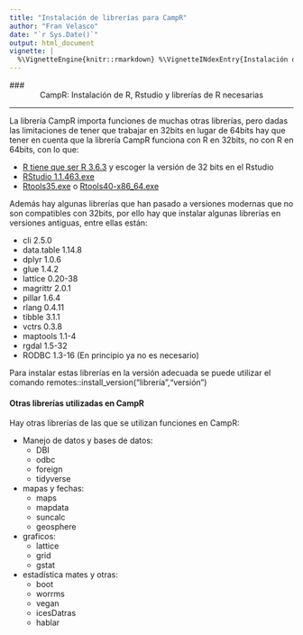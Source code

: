 ```yaml
---
title: "Instalación de librerías para CampR"
author: "Fran Velasco"
date: "`r Sys.Date()`"
output: html_document
vignette: |
  %\VignetteEngine{knitr::rmarkdown} %\VignetteINdexEntry{Instalación de datos para CampR}  %\VignetteEncoding{UTF-8}
---
```


### <div style="text-align: center">  CampR: Instalación de R, Rstudio y librerías de R necesarias </div>

------------

La librería CampR importa funciones de muchas otras librerías, pero dadas las limitaciones de tener que trabajar en 32bits en lugar de 64bits hay que tener en cuenta que la librería CampR funciona con R en 32bits, no con R en 64bits, con lo que:

- [R tiene que ser R 3.6.3](https://cran.r-project.org/bin/windows/base/old/3.6.3/) y escoger la versión de 32 bits en el Rstudio
- [RStudio 1.1.463.exe](https://s3.amazonaws.com/rstudio-dailybuilds/RStudio-1.1.463.exe)
- [Rtools35.exe](https://cran.r-project.org/bin/windows/Rtools/Rtools35.exe) o [Rtools40-x86_64.exe](https://cran.r-project.org/bin/windows/Rtools/rtools40-x86_64.exe) 

Además hay algunas librerías que han pasado a versiones modernas que no son compatibles con 32bits, por ello hay que instalar algunas librerías en versiones antiguas, entre ellas están:

* cli 2.5.0
* data.table 1.14.8
* dplyr 1.0.6
* glue 1.4.2
* lattice 0.20-38
* magrittr 2.0.1
* pillar 1.6.4
* rlang 0.4.11
* tibble 3.1.1
* vctrs 0.3.8
* maptools 1.1-4
* rgdal 1.5-32
* RODBC 1.3-16  (En principio ya no es necesario)


Para instalar estas librerías en la versión adecuada se puede utilizar el comando remotes::install_version("librería","versión")

#### Otras librerías utilizadas en CampR

Hay otras librerías de las que se utilizan funciones en CampR:

- Manejo de datos y bases de datos:
  - DBI
  - odbc
  - foreign
  - tidyverse

- mapas y fechas:
  - maps
  - mapdata
  - suncalc
  - geosphere

- graficos:
  - lattice
  - grid
  - gstat

- estadística mates y otras:
    - boot
    - worrms
    - vegan
    - icesDatras
    - hablar
